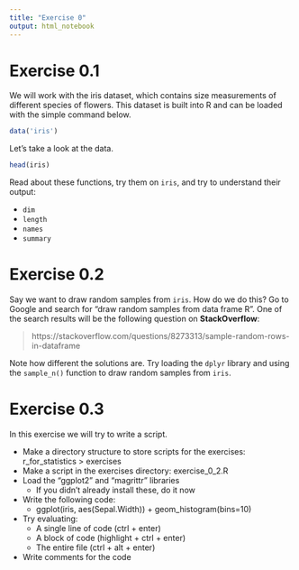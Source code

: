 ```yaml
---
title: "Exercise 0"
output: html_notebook
---
```


# Exercise 0.1

We will work with the iris dataset, which contains size measurements of different species of flowers. This dataset is built into R and can be loaded with the simple command below.

```r
data('iris')
```

Let's take a look at the data.

```r
head(iris)
```

Read about these functions, try them on `iris`, and try to understand their output:

* `dim`
* `length`
* `names`
* `summary`

# Exercise 0.2

Say we want to draw random samples from `iris`. How do we do this? Go to Google and search for "draw random samples from data frame R". One of the search results will be the following question on **StackOverflow**:

> https://stackoverflow.com/questions/8273313/sample-random-rows-in-dataframe

Note how different the solutions are. Try loading the `dplyr` library and using the `sample_n()` function to draw random samples from `iris`.


# Exercise 0.3

In this exercise we will try to write a script.

* Make a directory structure to store scripts for the exercises: r_for_statistics > exercises
* Make a script in the exercises directory: exercise_0_2.R
* Load the “ggplot2” and “magrittr” libraries
    * If you didn’t already install these, do it now
* Write the following code:
    * ggplot(iris, aes(Sepal.Width)) + geom_histogram(bins=10)
* Try evaluating:
    * A single line of code (ctrl + enter)
    * A block of code (highlight + ctrl + enter)
    * The entire file (ctrl + alt + enter)
* Write comments for the code





